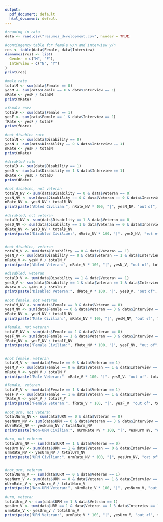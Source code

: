 ```yaml
---
output:
  pdf_document: default
  html_document: default
---
```

```r
#reading in data
data <- read.csv("resumes_development.csv", header = TRUE)
```

```r
#contingency table for female y/n and interview y/n
res <- table(data$Female, data$Interview)
dimnames(res) <- list(
  Gender = c("M", "F"),
  Interview = c("N", "Y")
)
print(res)
```

```r
#male rate
totalM <- sum(data$Female == 0)
yesM <- sum(data$Female == 0 & data$Interview == 1)
mRate <- yesM / totalM
print(mRate)

#female rate
totalF <- sum(data$Female == 1)
yesF <- sum(data$Female == 1 & data$Interview == 1)
fRate <- yesF / totalF
print(fRate)
```

```r
#not disabled rate
totalN <- sum(data$Disability == 0)
yesN <- sum(data$Disability == 0 & data$Interview == 1)
nRate <- yesN / totalN
print(nRate)

#disabled rate
totalD <- sum(data$Disability == 1)
yesD <- sum(data$Disability == 1 & data$Interview == 1)
dRate <- yesD / totalD
print(dRate)
```

```r
#not disabled, not veteran
totalN_NV <- sum(data$Disability == 0 & data$Veteran == 0)
yesN_NV <- sum(data$Disability == 0 & data$Veteran == 0 & data$Interview == 1)
nRate_NV <- yesN_NV / totalN_NV
print(paste("Abled Civilian:", nRate_NV * 100, "|", yesN_NV, "out of", totalN_NV))

#disabled, not veteran
totalD_NV <- sum(data$Disability == 1 & data$Veteran == 0)
yesD_NV <- sum(data$Disability == 1 & data$Veteran == 0 & data$Interview == 1)
dRate_NV <- yesD_NV / totalD_NV
print(paste("Disabled Civilian:", dRate_NV * 100, "|", yesD_NV, "out of", totalD_NV))


#not disabled, veteran
totalN_V <- sum(data$Disability == 0 & data$Veteran == 1)
yesN_V <- sum(data$Disability == 0 & data$Veteran == 1 & data$Interview == 1)
nRate_V <- yesN_V / totalN_V
print(paste("Abled Veteran:", nRate_V * 100, "|", yesN_V, "out of", totalN_V))

#disabled, veteran
totalD_V <- sum(data$Disability == 1 & data$Veteran == 1)
yesD_V <- sum(data$Disability == 1 & data$Veteran == 1 & data$Interview == 1)
dRate_V <- yesD_V / totalD_V
print(paste("Disabled Veteran:", dRate_V * 100, "|", yesD_V, "out of", totalD_V))
```

```r
#not female, not veteran
totalM_NV <- sum(data$Female == 0 & data$Veteran == 0)
yesM_NV <- sum(data$Female == 0 & data$Veteran == 0 & data$Interview == 1)
mRate_NV <- yesM_NV / totalM_NV
print(paste("Male Civilian:", mRate_NV * 100, "|", yesM_NV, "out of", totalM_NV))

#female, not veteran
totalF_NV <- sum(data$Female == 1 & data$Veteran == 0)
yesF_NV <- sum(data$Female == 1 & data$Veteran == 0 & data$Interview == 1)
fRate_NV <- yesF_NV / totalF_NV
print(paste("Female Civilian:", fRate_NV * 100, "|", yesF_NV, "out of", totalF_NV))


#not female, veteran
totalM_V <- sum(data$Female == 0 & data$Veteran == 1)
yesM_V <- sum(data$Female == 0 & data$Veteran == 1 & data$Interview == 1)
mRate_V <- yesM_V / totalM_V
print(paste("Male Veteran:", mRate_V * 100, "|", yesM_V, "out of", totalM_V))

#female, veteran
totalF_V <- sum(data$Female == 1 & data$Veteran == 1)
yesF_V <- sum(data$Female == 1 & data$Veteran == 1 & data$Interview == 1)
fRate_V <- yesF_V / totalF_V
print(paste("Female Veteran:", fRate_V * 100, "|", yesF_V, "out of", totalF_V))
```

```r
#not urm, not veteran
totalNurm_NV <- sum(data$URM == 0 & data$Veteran == 0)
yesNurm_NV <- sum(data$URM == 0 & data$Veteran == 0 & data$Interview == 1)
nUrmRate_NV <- yesNurm_NV / totalNurm_NV
print(paste("Non-URM Civilian:", nUrmRate_NV * 100, "|", yesNurm_NV, "out of", totalNurm_NV))

#urm, not veteran
totalUrm_NV <- sum(data$URM == 1 & data$Veteran == 0)
yesUrm_NV <- sum(data$URM == 1 & data$Veteran == 0 & data$Interview == 1)
urmRate_NV <- yesUrm_NV / totalUrm_NV
print(paste("URM Civilian:", urmRate_NV * 100, "|", yesUrm_NV, "out of", totalUrm_NV))


#not urm, veteran
totalNurm_V <- sum(data$URM == 0 & data$Veteran == 1)
yesNurm_V <- sum(data$URM == 0 & data$Veteran == 1 & data$Interview == 1)
nUrmRate_V <- yesNurm_V / totalNurm_V
print(paste("Non-URM Veteran:", nUrmRate_V * 100, "|", yesNurm_V, "out of", totalNurm_V))

#urm, veteran
totalUrm_V <- sum(data$URM == 1 & data$Veteran == 1)
yesUrm_V <- sum(data$URM == 1 & data$Veteran == 1 & data$Interview == 1)
urmRate_V <- yesUrm_V / totalUrm_V
print(paste("URM Veteran:", urmRate_V * 100, "|", yesUrm_V, "out of", totalUrm_V))
```